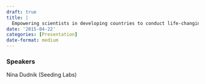 ```yaml
---
draft: true 
title: |
  Empowering scientists in developing countries to conduct life-changing research
date: '2015-04-22'
categories: [Presentation]
date-format: medium 
---
```



### Speakers  
Nina Dudnik (Seeding Labs)



